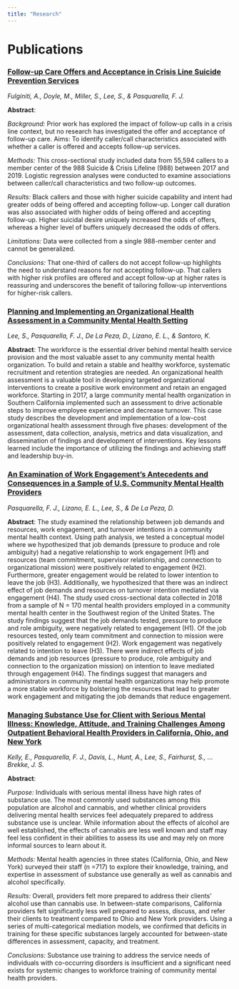 ```yaml
---
title: "Research"
---
```


# Publications

### [Follow-up Care Offers and Acceptance in Crisis Line Suicide Prevention Services](assets/publications/2024_suicide_fu.pdf)

*Fulginiti, A., Doyle, M., Miller, S., Lee, S., & Pasquarella, F. J.*

**Abstract**:

*Background:* Prior work has explored the impact of follow-up calls in a crisis line context, but no research has investigated the offer and acceptance of follow-up care. Aims: To identify caller/call characteristics associated with whether a caller is offered and accepts follow-up services.

*Methods:* This cross-sectional study included data from 55,594 callers to a member center of the 988 Suicide & Crisis Lifeline (988) between 2017 and 2019. Logistic regression analyses were conducted to examine associations between caller/call characteristics and two follow-up outcomes.

*Results:* Black callers and those with higher suicide capability and intent had greater odds of being offered and accepting follow-up. Longer call duration was also associated with higher odds of being offered and accepting follow-up. Higher suicidal desire uniquely increased the odds of offers, whereas a higher level of buffers uniquely decreased the odds of offers.

*Limitations:* Data were collected from a single 988-member center and cannot be generalized.

*Conclusions:* That one-third of callers do not accept follow-up highlights the need to understand reasons for not accepting follow-up. That callers with higher risk profiles are offered and accept follow-up at higher rates is reassuring and underscores the benefit of tailoring follow-up interventions for higher-risk callers.

### [Planning and Implementing an Organizational Health Assessment in a Community Mental Health Setting](assets/publications/2022_org_health_assessment.pdf)

*Lee, S., Pasquarella, F. J., De La Peza, D., Lizano, E. L., & Santoro, K.*

**Abstract**: The workforce is the essential driver behind mental health service provision and the most valuable asset to any community mental health organization. To build and retain a stable and healthy workforce, systematic recruitment and retention strategies are needed. An organizational health assessment is a valuable tool in developing targeted organizational interventions to create a positive work environment and retain an engaged workforce. Starting in 2017, a large community mental health organization in Southern California implemented such an assessment to drive actionable steps to improve employee experience and decrease turnover. This case study describes the development and implementation of a low-cost organizational health assessment through five phases: development of the assessment, data collection, analysis, metrics and data visualization, and dissemination of findings and development of interventions. Key lessons learned include the importance of utilizing the findings and achieving staff and leadership buy-in.

### [An Examination of Work Engagement's Antecedents and Consequences in a Sample of U.S. Community Mental Health Providers](assets/publications/2021_work_engagement.pdf)

*Pasquarella, F. J., Lizano, E. L., Lee, S., & De La Peza, D.*

**Abstract**: The study examined the relationship between job demands and resources, work engagement, and turnover intentions in a community mental health context. Using path analysis, we tested a conceptual model where we hypothesized that job demands (pressure to produce and role ambiguity) had a negative relationship to work engagement (H1) and resources (team commitment, supervisor relationship, and connection to organizational mission) were positively related to engagement (H2). Furthermore, greater engagement would be related to lower intention to leave the job (H3). Additionally, we hypothesized that there was an indirect effect of job demands and resources on turnover intention mediated via engagement (H4). The study used cross-sectional data collected in 2018 from a sample of N = 170 mental health providers employed in a community mental health center in the Southwest region of the United States. The study findings suggest that the job demands tested, pressure to produce and role ambiguity, were negatively related to engagement (H1). Of the job resources tested, only team commitment and connection to mission were positively related to engagement (H2). Work engagement was negatively related to intention to leave (H3). There were indirect effects of job demands and job resources (pressure to produce, role ambiguity and connection to the organization mission) on intention to leave mediated through engagement (H4). The findings suggest that managers and administrators in community mental health organizations may help promote a more stable workforce by bolstering the resources that lead to greater work engagement and mitigating the job demands that reduce engagement.

### [Managing Substance Use for Client with Serious Mental Illness: Knowledge, Attitude, and Training Challenges Among Outpatient Behavioral Health Providers in California, Ohio, and New York](assets/2021_su_smi.pdf)

*Kelly, E., Pasquarella, F. J., Davis, L., Hunt, A., Lee, S., Fairhurst, S., ... Brekke, J. S.*

**Abstract**:

*Purpose:* Individuals with serious mental illness have high rates of substance use. The most commonly used substances among this population are alcohol and cannabis, and whether clinical providers delivering mental health services feel adequately prepared to address substance use is unclear. While information about the effects of alcohol are well established, the effects of cannabis are less well known and staff may feel less confident in their abilities to assess its use and may rely on more informal sources to learn about it.

*Methods:* Mental health agencies in three states (California, Ohio, and New York) surveyed their staff (n =717) to explore their knowledge, training, and expertise in assessment of substance use generally as well as cannabis and alcohol specifically.

*Results:* Overall, providers felt more prepared to address their clients' alcohol use than cannabis use. In between-state comparisons, California providers felt significantly less well prepared to assess, discuss, and refer their clients to treatment compared to Ohio and New York providers. Using a series of multi-categorical mediation models, we confirmed that deficits in training for these specific substances largely accounted for between-state differences in assessment, capacity, and treatment.

*Conclusions:* Substance use training to address the service needs of individuals with co-occurring disorders is insufficient and a significant need exists for systemic changes to workforce training of community mental health providers.
